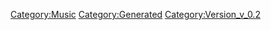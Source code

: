 {{Music
 |Name=PARADE
 |ID=117
 |Cov=118
 |Cd=29
 |Nam=112
 |Div=112
 |Ma=1
 |SerieId=3
 |SerieLogoId=3
 |WavId=118
 |VariationId=0
 |Dsc=112
 |Strt=10
 |ValkyrieBattle=1
 |ValkyrieIntro=1
 |ValkyrieIntroSky=1
 |DivaSolo=1
 |DivaMulti=1
 |Exp=1
 |OfficialName=PARADE
 |VocalName=Fire Bomber
 |Description=作品：マクロス ダイナマイト7<br /><br />歌手：Fire Bomber<br /><br />作詞：K.INOJO<br />作曲：川野美紀
 |StoryTitle=
 |StoryDesc=
 |BuyURL=https://recochoku.jp/song/S14204260/single?ds=1002161349
 |BannerId=0
 |AnmStoreURL=
}}
[[Category:Music]]
[[Category:Generated]]
[[Category:Version_v_0.2]]
